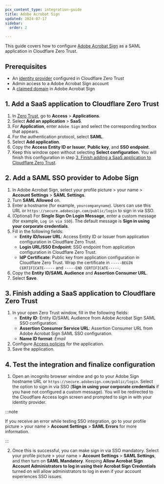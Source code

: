 ```yaml
---
pcx_content_type: integration-guide
title: Adobe Acrobat Sign
updated: 2024-07-17
sidebar:
  order: 2

---
```


This guide covers how to configure [Adobe Acrobat Sign](https://helpx.adobe.com/sign/using/enable-saml-single-sign-on.html) as a SAML application in Cloudflare Zero Trust.

## Prerequisites

* An [identity provider](/cloudflare-one/identity/idp-integration/) configured in Cloudflare Zero Trust
* Admin access to a Adobe Acrobat Sign account
* A [claimed domain](https://helpx.adobe.com/sign/using/claim-domain-names.html) in Adobe Acrobat Sign

## 1. Add a SaaS application to Cloudflare Zero Trust

1. In [Zero Trust](https://one.dash.cloudflare.com), go to **Access** > **Applications**.
2. Select **Add an application** > **SaaS**.
3. For **Application**, enter `Adobe Sign` and select the corresponding textbox that appears.
4. For the authentication protocol, select **SAML**.
5. Select **Add application**.
6. Copy the **Access Entity ID or Issuer**, **Public key**, and **SSO endpoint**.
7. Keep this window open without selecting **Select configuration**. You will finish this configuration in step [3. Finish adding a SaaS application to Cloudflare Zero Trust](#3-finish-adding-a-saas-application-to-cloudflare-zero-trust).

## 2. Add a SAML SSO provider to Adobe Sign

1. In Adobe Acrobat Sign, select your profile picture > your name > **Account Settings** > **SAML Settings**.
2. Turn **SAML Allowed** on.
3. Enter a hostname (for example, `yourcompanyname`). Users can use this URL or `https://secure.adobesign.com/public/login` to sign in via SSO.
4. (Optional) For **Single Sign On Login Message**, enter a custom message (for example, `Log in via SSO`). The default message is **Sign in using your corporate credentials**.
5. Fill in the following fields:
   * **Entity ID/Issuer URL**: Access Entity ID or Issuer from application configuration in Cloudflare Zero Trust.
   * **Login URL/SSO Endpoint**: SSO endpoint from application configuration in Cloudflare Zero Trust.
   * **IdP Certificate**: Public key from application configuration in Cloudflare Zero Trust. Wrap the certificate in `-----BEGIN CERTIFICATE-----` and `-----END CERTIFICATE-----`.
6. Copy the **Entity ID/SAML Audience** and **Assertion Consumer URL**.
7. Select **Save**.

## 3. Finish adding a SaaS application to Cloudflare Zero Trust

1. In your open Zero Trust window, fill in the following fields:
   * **Entity ID**: Entity ID/SAML Audience from Adobe Acrobat Sign SAML SSO configuration.
   * **Assertion Consumer Service URL**: Assertion Consumer URL from Adobe Acrobat Sign SAML SSO configuration.
   * **Name ID format**: *Email*
2. Configure [Access policies](/cloudflare-one/policies/access/) for the application.
3. Save the application.

## 4. Test the integration and finalize configuration

1. Open an incognito browser window and go to your Adobe Sign hostname URL or `https://secure.adobesign.com/public/login`. Select the option to sign in via SSO (**Sign in using your corporate credentials** if you have not configured a custom message). You will be redirected to the Cloudflare Access login screen and prompted to sign in with your identity provider.

:::note


If you receive an error while testing SSO integration, go to your profile picture > your name > **Account Settings** > **SAML Errors** for more information.


:::

2. Once this is successful, you can make sign in via SSO mandatory. Select your profile picture > your name > **Account Settings** > **SAML Settings**, and then turn on **SAML Mandatory**. Keeping **Allow Acrobat Sign Account Administrators to log in using their Acrobat Sign Credentials** turned on will allow administrators to log in even if your account experiences SSO issues.
